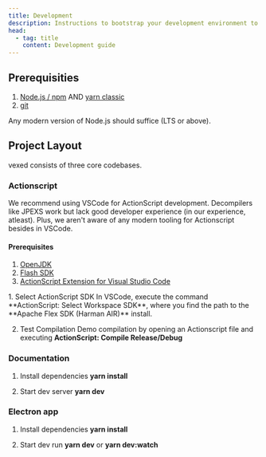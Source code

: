 ```yaml
---
title: Development
description: Instructions to bootstrap your development environment to work on vexed locally
head:
  - tag: title
    content: Development guide
---
```



## Prerequisities

1. [Node.js / npm](https://nodejs.org/en) AND [yarn classic](https://classic.yarnpkg.com/en/docs/install)
2. [git](https://git-scm.com/downloads)

<Aside>Any modern version of Node.js should suffice (LTS or above).</Aside>

## Project Layout

vexed consists of three core codebases.

### Actionscript

We recommend using VSCode for ActionScript development. Decompilers like JPEXS work but lack good developer experience (in our experience, atleast). Plus, we aren't aware of any modern tooling for Actionscript besides in VSCode.

#### Prerequisites

1. [OpenJDK](https://openjdk.org/)
2. [Flash SDK](https://moonshine-ide.com/download-sdk-installer/)
3. [ActionScript Extension for Visual Studio Code](https://marketplace.visualstudio.com/items?itemName=bowlerhatllc.vscode-as3mxml)

<Steps>
1. Select ActionScript SDK
  In VSCode, execute the command **ActionScript: Select Workspace SDK**, where you find the path to the **Apache Flex SDK (Harman AIR)** install.

2. Test Compilation
   Demo compilation by opening an Actionscript file and executing **ActionScript: Compile Release/Debug**

</Steps>

### Documentation

1. Install dependencies **yarn install**

2. Start dev server **yarn dev**

### Electron app

1. Install dependencies **yarn install**

2. Start dev run **yarn dev** or **yarn dev:watch**

